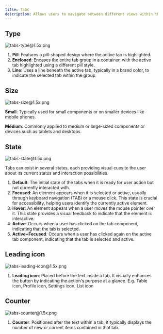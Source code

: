 ```yaml
---
title: Tabs
description: Allows users to navigate between different views within the same context by clicking on tab.
---
```


## Type

![tabs-type@1.5x.png](/design/tabs-type1.5x.png)

1. **Pill**: Features a pill-shaped design where the active tab is highlighted.
2. **Enclosed**: Encases the entire tab group in a container, with the active tab highlighted using a different pill style.
3. **Line**: Uses a line beneath the active tab, typically in a brand color, to indicate the selected tab within the group.

## Size

![tabs-size@1.5x.png](/design/tabs-size1.5x.png)

**Small**: Typically used for small components or on smaller devices like mobile phones.

**Medium**: Commonly applied to medium or large-sized components or devices such as tablets and desktops.

## State

![tabs-state@1.5x.png](/design/tabs-state1.5x.png)

Tabs can exist in several states, each providing visual cues to the user about its current status and interaction possibilities.

1. **Default**: The initial state of the tabs when it is ready for user action but not currently interacted with.
2. **Focused**: An element appears when it is selected or active, usually through keyboard navigation (TAB) or a mouse click. This state is crucial for accessibility, helping users identify the currently active element.
3. **Hover**: An element appears when a user moves the mouse pointer over it. This state provides a visual feedback to indicate that the element is interactive.
4. **Active**: Occurs when a user has clicked on the tab component, indicating that the tab is selected.
5. **Active+Focused**: Occurs when a user has clicked again on the active tab component, indicating that the tab is selected and active.

## Leading icon

![tabs-leading-icon@1.5x.png](/design/tabs-leading-icon1.5x.png)

1. **Leading icon**: Placed before the text inside a tab. It visually enhances the button by indicating the action's purpose at a glance. E.g. Table icon, Profile icon, Settings icon, List icon

## Counter

![tabs-counter@1.5x.png](/design/tabs-counter1.5x.png)

1. **Counter**: Positioned after the text within a tab, it typically displays the number of new or current items contained in that tab.
